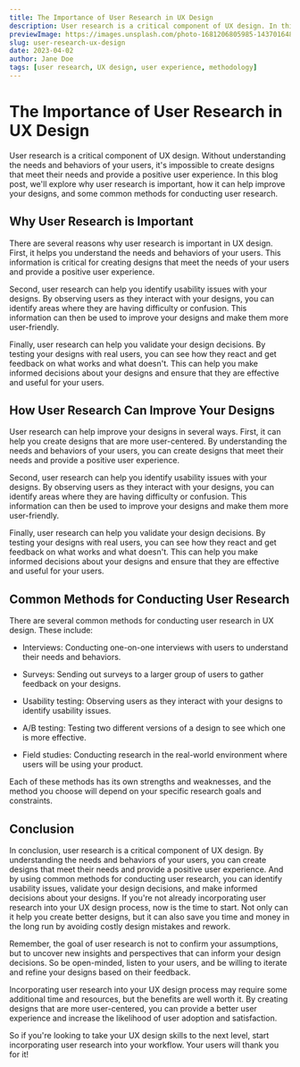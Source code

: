 ```yaml
---
title: The Importance of User Research in UX Design
description: User research is a critical component of UX design. In this blog post, we'll explore why user research is important, how it can help improve your designs, and some common methods for conducting user research.
previewImage: https://images.unsplash.com/photo-1681206805985-143701648cad?ixlib=rb-4.0.3&q=85&fm=jpg&crop=entropy&cs=srgb&dl=rasmus-andersen-yqj8NtJ0PKo-unsplash.jpg&w=1920
slug: user-research-ux-design
date: 2023-04-02
author: Jane Doe
tags: [user research, UX design, user experience, methodology]
---
```


# The Importance of User Research in UX Design

User research is a critical component of UX design. Without understanding the needs and behaviors of your users, it's impossible to create designs that meet their needs and provide a positive user experience. In this blog post, we'll explore why user research is important, how it can help improve your designs, and some common methods for conducting user research.

## Why User Research is Important

There are several reasons why user research is important in UX design. First, it helps you understand the needs and behaviors of your users. This information is critical for creating designs that meet the needs of your users and provide a positive user experience.

Second, user research can help you identify usability issues with your designs. By observing users as they interact with your designs, you can identify areas where they are having difficulty or confusion. This information can then be used to improve your designs and make them more user-friendly.

Finally, user research can help you validate your design decisions. By testing your designs with real users, you can see how they react and get feedback on what works and what doesn't. This can help you make informed decisions about your designs and ensure that they are effective and useful for your users.

## How User Research Can Improve Your Designs

User research can help improve your designs in several ways. First, it can help you create designs that are more user-centered. By understanding the needs and behaviors of your users, you can create designs that meet their needs and provide a positive user experience.

Second, user research can help you identify usability issues with your designs. By observing users as they interact with your designs, you can identify areas where they are having difficulty or confusion. This information can then be used to improve your designs and make them more user-friendly.

Finally, user research can help you validate your design decisions. By testing your designs with real users, you can see how they react and get feedback on what works and what doesn't. This can help you make informed decisions about your designs and ensure that they are effective and useful for your users.

## Common Methods for Conducting User Research

There are several common methods for conducting user research in UX design. These include:

-   Interviews: Conducting one-on-one interviews with users to understand their needs and behaviors.

-   Surveys: Sending out surveys to a larger group of users to gather feedback on your designs.

-   Usability testing: Observing users as they interact with your designs to identify usability issues.

-   A/B testing: Testing two different versions of a design to see which one is more effective.

-   Field studies: Conducting research in the real-world environment where users will be using your product.

Each of these methods has its own strengths and weaknesses, and the method you choose will depend on your specific research goals and constraints.

## Conclusion

In conclusion, user research is a critical component of UX design. By understanding the needs and behaviors of your users, you can create designs that meet their needs and provide a positive user experience. And by using common methods for conducting user research, you can identify usability issues, validate your design decisions, and make informed decisions about your designs. If you're not already incorporating user research into your UX design process, now is the time to start. Not only can it help you create better designs, but it can also save you time and money in the long run by avoiding costly design mistakes and rework.

Remember, the goal of user research is not to confirm your assumptions, but to uncover new insights and perspectives that can inform your design decisions. So be open-minded, listen to your users, and be willing to iterate and refine your designs based on their feedback.

Incorporating user research into your UX design process may require some additional time and resources, but the benefits are well worth it. By creating designs that are more user-centered, you can provide a better user experience and increase the likelihood of user adoption and satisfaction.

So if you're looking to take your UX design skills to the next level, start incorporating user research into your workflow. Your users will thank you for it!
